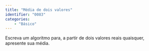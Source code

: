 ```yaml
---
title: "Média de dois valores"
identifier: "0083"
categories:
    - "Básico"
---
```


::: {.exercicio}
Escreva um algoritmo para, a partir de dois valores reais quaisquer, apresente sua média.
:::
